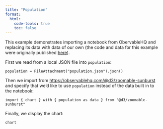 ```yaml
---
title: "Population"
format: 
  html:
    code-tools: true
    toc: false
---
```


This example demonstrates importing a notebook from ObervableHQ and replacing its data with data of our own (the code and data for this example were originally published  [here](https://github.com/observablehq/examples/tree/main/custom-data)).

First we read from a local JSON file into `population`:

```ojs
population = FileAttachment("population.json").json()
```

Then we import from <https://observablehq.com/@d3/zoomable-sunburst> and specify that we'd like to use `population` instead of the data built in to the notebook:

```ojs
import { chart } with { population as data } from "@d3/zoomable-sunburst"
```

Finally, we display the chart:

```ojs
chart
```

